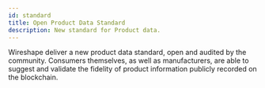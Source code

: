 ---
id: standard
title: Open Product Data Standard
description: New standard for Product data.
---

Wireshape deliver a new product data standard, open and audited by the community. Consumers themselves, as well as manufacturers, are able to suggest and validate the fidelity of product information publicly recorded on the blockchain.
